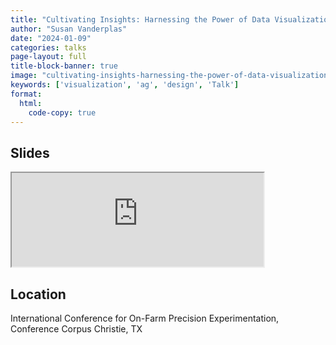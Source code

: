 ```yaml
---
title: "Cultivating Insights: Harnessing the Power of Data Visualization in Agriculture"
author: "Susan Vanderplas"
date: "2024-01-09"
categories: talks
page-layout: full
title-block-banner: true
image: "cultivating-insights-harnessing-the-power-of-data-visualization-in-agriculture.png"
keywords: ['visualization', 'ag', 'design', 'Talk']
format:
  html:
    code-copy: true
---
```

 
## Slides

<iframe src='https://srvanderplas.github.io/2024-Presentations/01-ICOFPE/#/title-slide' height='auto' width='80%'>
                        </iframe>
## Location

International Conference for On-Farm Precision Experimentation, Conference
Corpus Christie, TX
